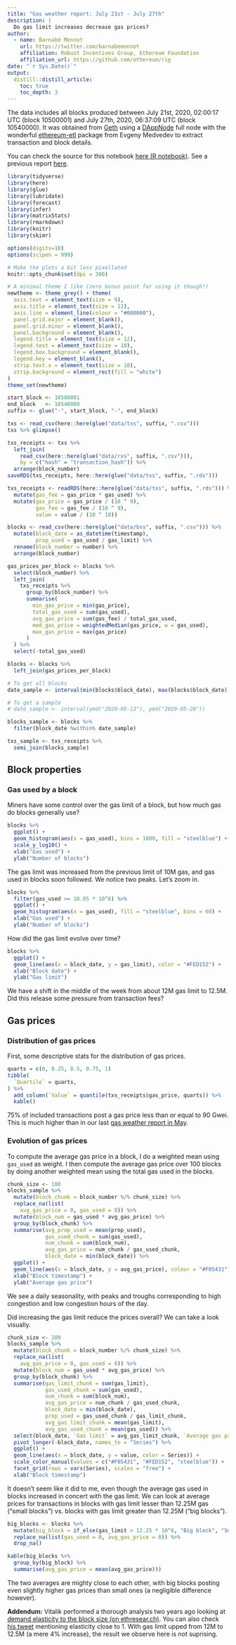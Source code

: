 ```yaml
---
title: "Gas weather report: July 21st - July 27th"
description: |
  Do gas limit increases decrease gas prices?
author:
  - name: Barnabé Monnot 
    url: https://twitter.com/barnabemonnot
    affiliation: Robust Incentives Group, Ethereum Foundation
    affiliation_url: https://github.com/ethereum/rig
date: "`r Sys.Date()`"
output:
  distill::distill_article:
    toc: true
    toc_depth: 3
---
```


The data includes all blocks produced between July 21st, 2020, 02:00:17 UTC (block 10500001) and July 27th, 2020, 06:37:09 UTC (block 10540000). It was obtained from [Geth](https://geth.ethereum.org/) using a [DAppNode](https://dappnode.io) full node with the wonderful [ethereum-etl](https://github.com/blockchain-etl/ethereum-etl) package from Evgeny Medvedev to extract transaction and block details.

<aside>
You can check the source for this notebook [here (R notebook)](https://github.com/ethereum/rig/tree/master/ethdata/notebooks/gas_weather_reports/exploreJuly21.Rmd). See a previous report [here](https://ethereum.github.io/rig/ethdata/notebooks/explore_data.html).
</aside>

```r
library(tidyverse)
library(here)
library(glue)
library(lubridate)
library(forecast)
library(infer)
library(matrixStats)
library(rmarkdown)
library(knitr)
library(skimr)

options(digits=10)
options(scipen = 999) 

# Make the plots a bit less pixellated
knitr::opts_chunk$set(dpi = 300)

# A minimal theme I like (zero bonus point for using it though!)
newtheme <- theme_grey() + theme(
  axis.text = element_text(size = 9),
  axis.title = element_text(size = 12),
  axis.line = element_line(colour = "#000000"),
  panel.grid.major = element_blank(),
  panel.grid.minor = element_blank(),
  panel.background = element_blank(),
  legend.title = element_text(size = 12),
  legend.text = element_text(size = 10),
  legend.box.background = element_blank(),
  legend.key = element_blank(),
  strip.text.x = element_text(size = 10),
  strip.background = element_rect(fill = "white")
)
theme_set(newtheme)
```

```r
start_block <- 10500001
end_block   <- 10540000
suffix <- glue("-", start_block, "-", end_block)
```

```r
txs <- read_csv(here::here(glue("data/txs", suffix, ".csv")))
txs %>% glimpse()
```

```r
txs_receipts <- txs %>%
  left_join(
    read_csv(here::here(glue("data/rxs", suffix, ".csv"))),
    by = c("hash" = "transaction_hash")) %>%
  arrange(block_number)
saveRDS(txs_receipts, here::here(glue("data/txs", suffix, ".rds")))
```

```r
txs_receipts <- readRDS(here::here(glue("data/txs", suffix, ".rds"))) %>%
  mutate(gas_fee = gas_price * gas_used) %>%
  mutate(gas_price = gas_price / (10 ^ 9),
         gas_fee = gas_fee / (10 ^ 9),
         value = value / (10 ^ 18))
```

```r
blocks <- read_csv(here::here(glue("data/bxs", suffix, ".csv"))) %>%
  mutate(block_date = as_datetime(timestamp),
         prop_used = gas_used / gas_limit) %>%
  rename(block_number = number) %>%
  arrange(block_number)

gas_prices_per_block <- blocks %>%
  select(block_number) %>%
  left_join(
    txs_receipts %>%
      group_by(block_number) %>%
      summarise(
        min_gas_price = min(gas_price),
        total_gas_used = sum(gas_used),
        avg_gas_price = sum(gas_fee) / total_gas_used,
        med_gas_price = weightedMedian(gas_price, w = gas_used),
        max_gas_price = max(gas_price)
      )
  ) %>%
  select(-total_gas_used)

blocks <- blocks %>%
  left_join(gas_prices_per_block)
```

```r
# To get all blocks
date_sample <- interval(min(blocks$block_date), max(blocks$block_date))

# To get a sample
# date_sample <- interval(ymd("2020-05-13"), ymd("2020-05-20"))

blocks_sample <- blocks %>%
  filter(block_date %within% date_sample)

txs_sample <- txs_receipts %>%
  semi_join(blocks_sample)
```

## Block properties

### Gas used by a block

Miners have some control over the gas limit of a block, but how much gas do blocks generally use?

```r
blocks %>%
  ggplot() +
  geom_histogram(aes(x = gas_used), bins = 1000, fill = "steelblue") +
  scale_y_log10() +
  xlab("Gas used") +
  ylab("Number of blocks")
```

The gas limit was increased from the previous limit of 10M gas, and gas used in blocks soon followed. We notice two peaks. Let's zoom in.

```r
blocks %>%
  filter(gas_used >= 10.05 * 10^6) %>%
  ggplot() +
  geom_histogram(aes(x = gas_used), fill = "steelblue", bins = 60) +
  xlab("Gas used") +
  ylab("Number of blocks")
```

How did the gas limit evolve over time?

```r
blocks %>%
  ggplot() +
  geom_line(aes(x = block_date, y = gas_limit), color = "#FED152") +
  xlab("Block date") +
  ylab("Gas limit")
```

We have a shift in the middle of the week from about 12M gas limit to 12.5M. Did this release some pressure from transaction fees?

## Gas prices

### Distribution of gas prices

First, some descriptive stats for the distribution of gas prices.

```r
quarts = c(0, 0.25, 0.5, 0.75, 1)
tibble(
  `Quartile` = quarts,
) %>%
  add_column(`Value` = quantile(txs_receipts$gas_price, quarts)) %>%
  kable()
```

75% of included transactions post a gas price less than or equal to 90 Gwei. This is much higher than in our last [gas weather report in May](https://ethereum.github.io/rig/ethdata/notebooks/explore_data.html).

### Evolution of gas prices

To compute the average gas price in a block, I do a weighted mean using `gas_used` as weight. I then compute the average gas price over 100 blocks by doing another weighted mean using the total gas used in the blocks.

```r
chunk_size <- 100
blocks_sample %>%
  mutate(block_chunk = block_number %/% chunk_size) %>%
  replace_na(list(
    avg_gas_price = 0, gas_used = 0)) %>%
  mutate(block_num = gas_used * avg_gas_price) %>%
  group_by(block_chunk) %>%
  summarise(avg_prop_used = mean(prop_used),
            gas_used_chunk = sum(gas_used),
            num_chunk = sum(block_num),
            avg_gas_price = num_chunk / gas_used_chunk,
            block_date = min(block_date)) %>%
  ggplot() +
  geom_line(aes(x = block_date, y = avg_gas_price), colour = "#F05431") +
  xlab("Block timestamp") +
  ylab("Average gas price")
```

We see a daily seasonality, with peaks and troughs corresponding to high congestion and low congestion hours of the day.

Did increasing the gas limit reduce the prices overall? We can take a look visually.

```r
chunk_size <- 200
blocks_sample %>%
  mutate(block_chunk = block_number %/% chunk_size) %>%
  replace_na(list(
    avg_gas_price = 0, gas_used = 0)) %>%
  mutate(block_num = gas_used * avg_gas_price) %>%
  group_by(block_chunk) %>%
  summarise(gas_limit_chunk = sum(gas_limit),
            gas_used_chunk = sum(gas_used),
            num_chunk = sum(block_num),
            avg_gas_price = num_chunk / gas_used_chunk,
            block_date = min(block_date),
            prop_used = gas_used_chunk / gas_limit_chunk,
            avg_gas_limit_chunk = mean(gas_limit),
            avg_gas_used_chunk = mean(gas_used)) %>%
  select(block_date, `Gas limit` = avg_gas_limit_chunk, `Average gas price` = avg_gas_price, `Gas used` = avg_gas_used_chunk) %>%
  pivot_longer(-block_date, names_to = "Series") %>%
  ggplot() +
  geom_line(aes(x = block_date, y = value, color = Series)) +
  scale_color_manual(values = c("#F05431", "#FED152", "steelblue")) +
  facet_grid(rows = vars(Series), scales = "free") +
  xlab("Block timestamp")
```

It doesn't seem like it did to me, even though the average gas used in blocks increased in concert with the gas limit. We can look at average prices for transactions in blocks with gas limit lesser than 12.25M gas ("small blocks") vs. blocks with gas limit greater than 12.25M ("big blocks").

```r
big_blocks <- blocks %>%
  mutate(big_block = if_else(gas_limit > 12.25 * 10^6, "Big block", "Small block")) %>%
  replace_na(list(gas_used = 0, avg_gas_price = 0)) %>%
  drop_na()
```

```r
kable(big_blocks %>%
  group_by(big_block) %>%
  summarise(avg_gas_price = mean(avg_gas_price)))
```

The two averages are mighty close to each other, with big blocks posting even slightly higher gas prices than small ones (a negligible difference however).

<aside>
**Addendum:** Vitalik performed a thorough analysis two years ago looking at [demand elasticity to the block size (on ethresear.ch)](https://ethresear.ch/t/estimating-cryptocurrency-transaction-demand-elasticity-from-natural-experiments/2330). You can also check [his tweet](https://twitter.com/VitalikButerin/status/1288082095051546624) mentioning elasticity close to 1. With gas limit upped from 12M to 12.5M (a mere 4% increase), the result we observe here is not suprising.
</aside>






